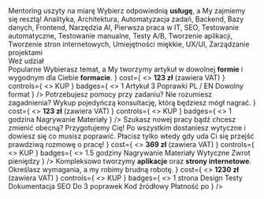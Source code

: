 <CodeEditorTile>
  <Jumbo>
    <XXL>Mentoring uszyty na miarę</XXL>
    <M>
      Wybierz odpowiednią <B>usługę</B>, a My zajmiemy się resztą!
    </M>
    <M>
      Analityka, Architektura, Automatyzacja zadań, Backend, Bazy danych,
      Frontend, Narzędzia AI, Pierwsza praca w IT, SEO, Testowanie automatyczne,
      Testowanie manualne, Testy A/B, Tworzenie aplikacji, Tworzenie stron
      internetowych, Umiejętności miękkie, UX/UI, Zarządzanie projektami
    </M>
    <footer>
      <MentoringButton>Weź udział</MentoringButton>
    </footer>
  </Jumbo>
</CodeEditorTile>
<Container>
  <XL>Popularne</XL>
  <Grid>
    <Tile
      title="Tworzenie artykułów"
      description={
        <>
          Wybierasz temat, a My tworzymy artykuł w dowolnej <B>formie</B> i
          wygodnym dla Ciebie <B>formacie</B>.
        </>
      }
      cost={
        <>
          <b>123 zł</b> (zawiera VAT)
        </>
      }
      controls={
        <>
          <BuyControl>KUP</BuyControl>
        </>
      }
      badges={
        <>
          <Badge>1 Artykuł</Badge>
          <Badge>3 Poprawki</Badge>
          <Badge>PL / EN</Badge>
          <Badge>Dowolny format</Badge>
        </>
      }
    />
    <Tile
      title="Pojedyńcza konsultacja"
      description={
        <>
          Potrzebujesz pomocy przy zadaniu? Nie rozumiesz zagadnienia? Wykup
          pojedyńczą konsultację, którą będziesz mógł nagrać.
        </>
      }
      cost={
        <>
          <b>123 zł</b> (zawiera VAT)
        </>
      }
      controls={
        <>
          <BuyControl>KUP</BuyControl>
        </>
      }
      badges={
        <>
          <Badge>1 godzina</Badge>
          <Badge>Nagrywanie</Badge>
          <Badge>Materiały</Badge>
        </>
      }
    />
    <Tile
      title="Rozmowa techniczna"
      description={
        <>
          Szukasz nowej pracy bądź chcesz zmienić obecną? Przygotujemy Cię! Po
          wszystkim dostaniesz wytyczne i dowiesz się co musisz poprawić.
          Płacisz tylko wtedy gdy uda Ci się przejść prawdziwą rozmowę o pracę!
        </>
      }
      cost={
        <>
          <b>369 zł</b> (zawiera VAT)
        </>
      }
      controls={
        <>
          <BuyControl>KUP</BuyControl>
        </>
      }
      badges={
        <>
          <Badge>1.5 godziny</Badge>
          <Badge>Nagrywanie</Badge>
          <Badge>Materiały</Badge>
          <Badge>Wytyczne</Badge>
          <Badge>Zwrot pieniędzy</Badge>
        </>
      }
    />
    <Tile
      title="Aplikacje i strony internetowe"
      description={
        <>
          Kompleksowo tworzymy <B>aplikacje</B> oraz <B>strony internetowe</B>.
          Określasz wymagania, a my robimy brudną robotę.
        </>
      }
      cost={
        <>
          <b>1230 zł</b> (zawiera VAT)
        </>
      }
      controls={
        <>
          <BuyControl>KUP</BuyControl>
        </>
      }
      badges={
        <>
          <Badge>1 strona</Badge>
          <Badge>Design</Badge>
          <Badge>Testy</Badge>
          <Badge>Dokumentacja</Badge>
          <Badge>SEO</Badge>
          <Badge>Do 3 poprawek</Badge>
          <Badge>Kod źródłowy</Badge>
          <Badge>Płatność po</Badge>
        </>
      }
    />
  </Grid>
</Container>
